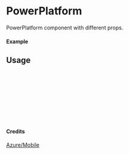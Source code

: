 
<Meta of={PowerPlatform} title="Azure/Mobile/PowerPlatform" />

# PowerPlatform

PowerPlatform component with different props.

#### Example

<Canvas of={PowerPlatform.Primary} />

## Usage

```ts
import { PowerPlatform } from "yadl-ui";

const Example = () => {
  return (
      <PowerPlatform />
  );
};

export default Example;
```

#### Credits
[Azure/Mobile](https://learn.microsoft.com/en-us/azure/architecture/icons/)
